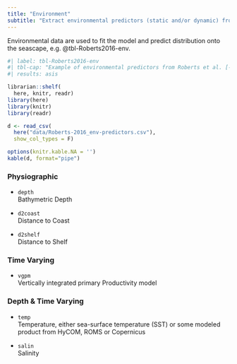 ```yaml
---
title: "Environment"
subtitle: "Extract environmental predictors (static and/or dynamic) from various sources for observations (presence and pseudo-absence)"
---
```


Environmental data are used to fit the model and predict distribution onto the seascape, e.g. @tbl-Roberts2016-env.

```r
#| label: tbl-Roberts2016-env
#| tbl-cap: "Example of environmental predictors from Roberts et al. [-@roberts2016]."
#| results: asis

librarian::shelf(
  here, knitr, readr)
library(here)
library(knitr)
library(readr)

d <- read_csv(
  here("data/Roberts-2016_env-predictors.csv"),
  show_col_types = F)

options(knitr.kable.NA = '')
kable(d, format="pipe")
```

### Physiographic

-   `depth`\
    Bathymetric Depth

-   `d2coast`\
    Distance to Coast

-   `d2shelf`\
    Distance to Shelf

### Time Varying

-   `vgpm`\
    Vertically integrated primary Productivity model

### Depth & Time Varying

-   `temp`\
    Temperature, either sea-surface temperature (SST) or some modeled product from HyCOM, ROMS or Copernicus

-   `salin`\
    Salinity
